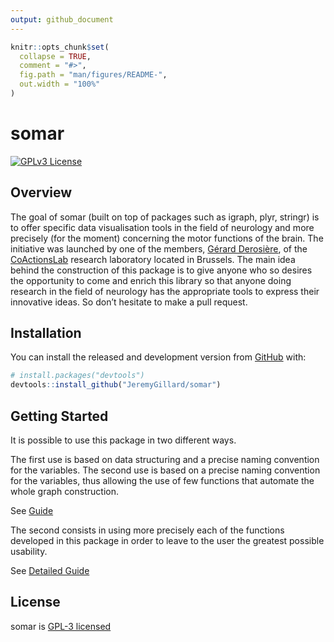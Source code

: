 ```yaml
---
output: github_document
---
```


<!-- README.md is generated from README.Rmd. Please edit that file -->

```r
knitr::opts_chunk$set(
  collapse = TRUE,
  comment = "#>",
  fig.path = "man/figures/README-",
  out.width = "100%"
)
```

# somar 
<!--- <img src="man/figures/logo.png" align="right" width="120" /> --->

<!-- badges: start -->
<!-- CI badge -->
<!-- Coverage badge -->
<!-- Version/Release badge -->
[![GPLv3 License](https://img.shields.io/badge/License-GPL%20v3-yellow.svg)](https://opensource.org/licenses/)
<!-- badges: end -->

## Overview

The goal of somar (built on top of packages such as igraph, plyr, stringr) is to offer specific data visualisation tools in the field of neurology and more precisely (for the moment) concerning the motor functions of the brain. The initiative was launched by one of the members, <a href="http://coactionslab.com/people/102-top-menu/people/current-members/168-gerard-derosiere" target="_blank">Gérard Derosière</a>, of the <a href="http://coactionslab.com/" target="_blank">CoActionsLab<a/> research laboratory located in Brussels. The main idea behind the construction of this package is to give anyone who so desires the opportunity to come and enrich this library so that anyone doing research in the field of neurology has the appropriate tools to express their innovative ideas. So don't hesitate to make a pull request.

## Installation

You can install the released and development version from [GitHub](https://github.com/) with:

``` r
# install.packages("devtools")
devtools::install_github("JeremyGillard/somar")
```

## Getting Started

It is possible to use this package in two different ways.

The first use is based on data structuring and a precise naming convention for the variables. The second use is based on a precise naming convention for the variables, thus allowing the use of few functions that automate the whole graph construction.

See <a href="./vignettes/guide.md">Guide</a>

The second consists in using more precisely each of the functions developed in this package in order to leave to the user the greatest possible usability.

See <a href="./vignettes/detailedGuide.Rmd">Detailed Guide</a>

## License

somar is <a href="./LICENSE">GPL-3 licensed</a>
